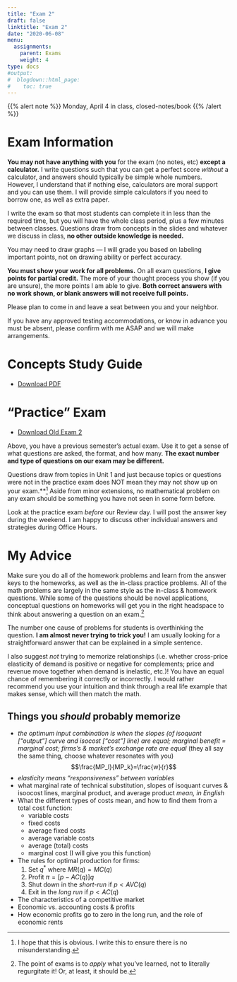 ```yaml
---
title: "Exam 2"
draft: false
linktitle: "Exam 2"
date: "2020-06-08"
menu:
  assignments:
    parent: Exams
    weight: 4
type: docs
#output:
#  blogdown::html_page:
#    toc: true
---
```


{{% alert note %}}
Monday, April 4 in class, closed-notes/book
{{% /alert %}}

# Exam Information

**You may not have anything with you** for the exam (no notes, etc) **except a calculator.** I write questions such that you can get a perfect score *without* a calculator, and answers should typically be simple whole numbers. However, I understand that if nothing else, calculators are moral support and you can use them. I will provide simple calculators if you need to borrow one, as well as extra paper.

I write the exam so that most students can complete it in less than the required time, but you will have the whole class period, plus a few minutes between classes. Questions draw from concepts in the slides and whatever we discuss in class, **no other outside knowledge is needed.**

You may need to draw graphs — I will grade you based on labeling important points, not on drawing ability or perfect accuracy.

**You must show your work for all problems.** On all exam questions, **I give points for partial credit.** The more of your thought process you show (if you are unsure), the more points I am able to give. **Both correct answers with no work shown, or blank answers will not receive full points.**

Please plan to come in and leave a seat between you and your neighbor.

If you have any approved testing accommodations, or know in advance you must be absent, please confirm with me ASAP and we will make arrangements.

# Concepts Study Guide

- [<i class="fas fa-file-pdf"></i> Download PDF](/examprep/exam_2_study_guide.pdf)

# "Practice" Exam

- [<i class="fas fa-file-pdf"></i> Download Old Exam 2](/examprep/Exam2.pdf)
<!-- [<i class="far fa-life-ring"></i> Answer Key](/examprep/Exam2_Answer_Key.pdf)-->

Above, you have a previous semester's actual exam. Use it to get a sense of what questions are asked, the format, and how many. **The exact number and type of questions on our exam may be different.**

Questions draw from topics in Unit 1 and just because topics or questions were not in the practice exam does NOT mean they may not show up on your exam.**^[I hope that this is obvious. I write this to ensure there is no misunderstanding.] Aside from minor extensions, no mathematical problem on any exam should be something you have not seen in some form before. 

Look at the practice exam *before* our Review day. I will post the answer key during the weekend. I am happy to discuss other individual answers and strategies during Office Hours.

# My Advice

Make sure you do all of the homework problems and learn from the answer keys to the homeworks, as well as the in-class practice problems. All of the math problems are largely in the same style as the in-class & homework questions. While some of the questions should be novel applications, conceptual questions on homeworks will get you in the right headspace to think about answering a question on an exam.^[The point of exams is to *apply* what you've learned, not to literally regurgitate it! Or, at least, it should be.]

The number one cause of problems for students is overthinking the question. **I am almost never trying to trick you!** I am usually looking for a straightforward answer that can be explained in a simple sentence.

I also suggest *not* trying to memorize relationships (i.e. whether cross-price elasticity of demand is positive or negative for complements; price and revenue move together when demand is inelastic, etc.)! You have an equal chance of remembering it correctly or incorrectly. I would rather recommend you use your intuition and think through a real life example that makes sense, which will then match the math.

## Things you *should* probably memorize

- *the optimum input combination is when the slopes (of isoquant [“output”] curve and isocost [“cost”] line) are equal; marginal benefit = marginal cost; firms’s & market’s exchange rate are equal* (they all say the same thing, choose whatever resonates with you)
$$\frac{MP_l}{MP_k}=\frac{w}{r}$$
- *elasticity means “responsiveness” between variables*
- what marginal rate of technical substitution, slopes of isoquant curves & isoocost lines, marginal product, and average product *mean, in English*
- What the different types of costs mean, and how to find them from a total cost function:
  - variable costs
  - fixed costs
  - average fixed costs
  - average variable costs
  - average (total) costs
  - marginal cost (I will give you this function)
- The rules for optimal production for firms:
  1. Set $q^*$ where $MR(q)=MC(q)$
  2. Profit $\pi = [p-AC(q)]q$
  3. Shut down in the *short-run* if $p<AVC(q)$
  4. Exit in the *long run* if $p<AC(q)$
- The characteristics of a competitive market
- Economic vs. accounting costs & profits
- How economic profits go to zero in the long run, and the role of economic rents
